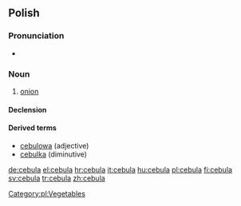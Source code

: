 ==Polish==

===Pronunciation===
* {{IPA|[t͡sɛˈbula]}}

===Noun===
{{infl|pl|noun|g=f}}

# [[onion]]

====Declension====
{{pl-decl-noun
|cebula|cebule
|cebuli|cebul
|cebuli|cebulom
|cebulę|cebule
|cebulą|cebulami
|cebuli|cebulach
|cebulo|cebule
}}

====Derived terms====
* [[cebulowa]] (adjective)
* [[cebulka]] (diminutive)

[[Category:pl:Vegetables]]

[[de:cebula]]
[[el:cebula]]
[[hr:cebula]]
[[it:cebula]]
[[hu:cebula]]
[[pl:cebula]]
[[fi:cebula]]
[[sv:cebula]]
[[tr:cebula]]
[[zh:cebula]]